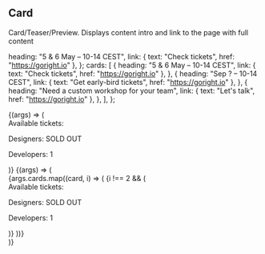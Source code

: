 

<Meta title="Components/Card" />

## Card

Card/Teaser/Preview. Displays content intro and link to the page with full content

  heading: "5 & 6 May – 10-14 CEST",
  link: { text: "Check tickets", href: "https://goright.io" },
};
  cards: [
    {
      heading: "5 & 6 May – 10-14 CEST",
      link: { text: "Check tickets", href: "https://goright.io" },
    },
    {
      heading: "Sep ? – 10-14 CEST",
      link: { text: "Get early-bird tickets", href: "https://goright.io" },
    },
    {
      heading: "Need a custom workshop for your team",
      link: { text: "Let's talk", href: "https://goright.io" },
    },
  ],
};

<Canvas>
  <Story name="Default" args={argsDefault}>
    {(args) => (
      <Card {...args}>
        <div className="mb-6">
          <Text variant="smBolder" className="mb-3">
            Available tickets:
          </Text>
          <p>Designers: SOLD OUT</p>
          <p>Developers: 1</p>
        </div>
      </Card>
    )}
  </Story>
  <Story name="In grid" args={argsInGrid}>
    {(args) => (
      <div className="grid grid-cols-3 gap-10">
        {args.cards.map((card, i) => (
          <Card {...card} key={card.heading + i}>
            {i !== 2 && (
              <div className="mb-6">
                <Text variant="smBolder" className="mb-3">
                  Available tickets:
                </Text>
                <p>Designers: SOLD OUT</p>
                <p>Developers: 1</p>
              </div>
            )}
          </Card>
        ))}
      </div>
    )}
  </Story>
</Canvas>

<ArgsTable of={Card} />
